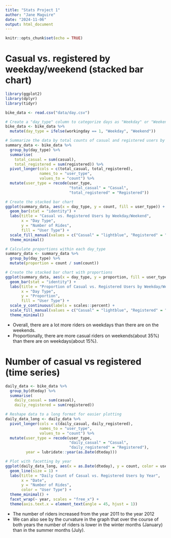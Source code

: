 ```yaml
---
title: "Stats Project 1"
author: "Jane Maguire"
date: "2024-11-06"
output: html_document
---
```


```r
knitr::opts_chunk$set(echo = TRUE)
```


# Casual vs. registered by weekday/weekend (stacked bar chart)
```r
library(ggplot2)
library(dplyr)
library(tidyr)

bike_data <- read.csv("data/day.csv")

# Create a "day_type" column to categorize days as "Weekday" or "Weekend"
bike_data <- bike_data %>%
  mutate(day_type = ifelse(workingday == 1, "Weekday", "Weekend"))

# Summarize the data by total counts of casual and registered users by day_type
summary_data <- bike_data %>%
  group_by(day_type) %>%
  summarise(
    total_casual = sum(casual),
    total_registered = sum(registered)) %>%
  pivot_longer(cols = c(total_casual, total_registered), 
               names_to = "user_type", 
               values_to = "count") %>%
  mutate(user_type = recode(user_type, 
                            "total_casual" = "Casual", 
                            "total_registered" = "Registered"))

# Create the stacked bar chart
ggplot(summary_data, aes(x = day_type, y = count, fill = user_type)) +
  geom_bar(stat = "identity") +
  labs(title = "Casual vs. Registered Users by Weekday/Weekend",
       x = "Day Type",
       y = "Number of Rides",
       fill = "User Type") +
  scale_fill_manual(values = c("Casual" = "lightblue", "Registered" = "blue")) +
  theme_minimal()

# Calculate proportions within each day_type
summary_data <- summary_data %>%
  group_by(day_type) %>%
  mutate(proportion = count / sum(count))

# Create the stacked bar chart with proportions
ggplot(summary_data, aes(x = day_type, y = proportion, fill = user_type)) +
  geom_bar(stat = "identity") +
  labs(title = "Proportion of Casual vs. Registered Users by Weekday/Weekend",
       x = "Day Type",
       y = "Proportion",
       fill = "User Type") +
  scale_y_continuous(labels = scales::percent) +  
  scale_fill_manual(values = c("Casual" = "lightblue", "Registered" = "blue")) +
  theme_minimal()
```

- Overall, there are a lot more riders on weekdays than there are on the weekends.
- Proportionally, there are more casual riders on weekends(about 35%) than there are on weekdays(about 15%).


# Number of casual vs registered (time series)
```r
daily_data <- bike_data %>%
  group_by(dteday) %>%
  summarise(
    daily_casual = sum(casual),
    daily_registered = sum(registered))

# Reshape data to a long format for easier plotting
daily_data_long <- daily_data %>%
  pivot_longer(cols = c(daily_casual, daily_registered), 
               names_to = "user_type", 
               values_to = "count") %>%
  mutate(user_type = recode(user_type, 
                            "daily_casual" = "Casual", 
                            "daily_registered" = "Registered"),
         year = lubridate::year(as.Date(dteday)))

# Plot with facetting by year
ggplot(daily_data_long, aes(x = as.Date(dteday), y = count, color = user_type)) +
  geom_line(size = 1) +
  labs(title = "Daily Count of Casual vs. Registered Users by Year",
       x = "Date",
       y = "Number of Rides",
       color = "User Type") +
  theme_minimal() +
  facet_wrap(~ year, scales = "free_x") +
  theme(axis.text.x = element_text(angle = 45, hjust = 1))
```

- The number of riders increased from the year 2011 to the year 2012
- We can also see by the curvature in the graph that over the course of both years the number of riders is lower in the winter months (January) than in the summer months (July).





